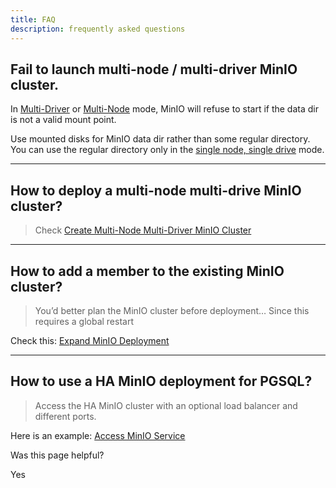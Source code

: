 ```yaml
---
title: FAQ
description: frequently asked questions
---
```



## Fail to launch multi-node / multi-driver MinIO cluster.

In [Multi-Driver](https://pigsty.io/docs/minio/#single-node-multi-drive) or [Multi-Node](https://pigsty.io/docs/minio/#multi-node-multi-drive) mode, MinIO will refuse to start if the data dir is not a valid mount point.

Use mounted disks for MinIO data dir rather than some regular directory. You can use the regular directory only in the [single node, single drive](https://pigsty.io/docs/minio/#single-node-single-drive) mode.

------

## How to deploy a multi-node multi-drive MinIO cluster?

> Check [Create Multi-Node Multi-Driver MinIO Cluster](https://pigsty.io/docs/minio/#multi-node-multi-drive)

------

## How to add a member to the existing MinIO cluster?

> You’d better plan the MinIO cluster before deployment… Since this requires a global restart

Check this: [Expand MinIO Deployment](https://min.io/docs/minio/linux/operations/install-deploy-manage/expand-minio-deployment.html)

------

## How to use a HA MinIO deployment for PGSQL?

> Access the HA MinIO cluster with an optional load balancer and different ports.

Here is an example: [Access MinIO Service](https://pigsty.io/docs/minio/#access-service)



Was this page helpful?

Yes